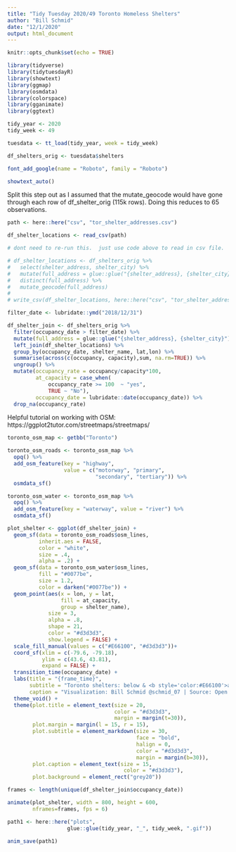 ```yaml
---
title: "Tidy Tuesday 2020/49 Toronto Homeless Shelters"
author: "Bill Schmid"
date: "12/1/2020"
output: html_document
---
```


```r
knitr::opts_chunk$set(echo = TRUE)
```


```r
library(tidyverse)
library(tidytuesdayR)
library(showtext)
library(ggmap)
library(osmdata)
library(colorspace)
library(gganimate)
library(ggtext)
```

```r
tidy_year <- 2020
tidy_week <- 49

tuesdata <- tt_load(tidy_year, week = tidy_week)

df_shelters_orig <- tuesdata$shelters

font_add_google(name = "Roboto", family = "Roboto")

showtext_auto()

```

Split this step out as I assumed that the mutate_geocode would have gone through each row of df_shelter_orig (115k rows).  Doing this reduces to 65 observations.
```r
path <- here::here("csv", "tor_shelter_addresses.csv")

df_shelter_locations <- read_csv(path)

# dont need to re-run this.  just use code above to read in csv file.  Purpose of code is to not have to re-run geocode each time the script is run.

# df_shelter_locations <- df_shelters_orig %>% 
#   select(shelter_address, shelter_city) %>% 
#   mutate(full_address = glue::glue("{shelter_address}, {shelter_city}")) %>% 
#   distinct(full_address) %>% 
#   mutate_geocode(full_address)
# 
# write_csv(df_shelter_locations, here::here("csv", "tor_shelter_addresses.csv"))


```

```r
filter_date <- lubridate::ymd("2018/12/31")

df_shelter_join <- df_shelters_orig %>%
  filter(occupancy_date > filter_date) %>% 
  mutate(full_address = glue::glue("{shelter_address}, {shelter_city}")) %>% 
  left_join(df_shelter_locations) %>% 
  group_by(occupancy_date, shelter_name, lat,lon) %>% 
  summarise(across(c(occupancy, capacity),sum, na.rm=TRUE)) %>% 
  ungroup() %>% 
  mutate(occupancy_rate = occupancy/capacity*100,
         at_capacity = case_when(
             occupancy_rate >= 100  ~ "yes",
             TRUE ~ "No"),
         occupancy_date = lubridate::date(occupancy_date)) %>% 
  drop_na(occupancy_rate)

```

Helpful tutorial on working with OSM: https://ggplot2tutor.com/streetmaps/streetmaps/
```r
toronto_osm_map <- getbb("Toronto")

toronto_osm_roads <- toronto_osm_map %>% 
  opq() %>% 
  add_osm_feature(key = "highway", 
                  value = c("motorway", "primary", 
                            "secondary", "tertiary")) %>%
  osmdata_sf()

toronto_osm_water <- toronto_osm_map %>% 
  opq() %>%
  add_osm_feature(key = "waterway", value = "river") %>%
  osmdata_sf()
```


```r

plot_shelter <- ggplot(df_shelter_join) +
  geom_sf(data = toronto_osm_roads$osm_lines,
          inherit.aes = FALSE,
          color = "white",
          size = .4,
          alpha = .2) +
  geom_sf(data = toronto_osm_water$osm_lines, 
          fill = "#0077be", 
          size = 1.2,
          color = darken("#0077be")) +
  geom_point(aes(x = lon, y = lat,
                 fill = at_capacity,
                 group = shelter_name),
             size = 3,
             alpha = .8,
             shape = 21,
             color = "#d3d3d3",
             show.legend = FALSE) +
  scale_fill_manual(values = c("#E66100", "#d3d3d3"))+
  coord_sf(xlim = c(-79.6, -79.18),
           ylim = c(43.6, 43.81),
           expand = FALSE) +
  transition_time(occupancy_date) +
  labs(title = "{frame_time}",
       subtitle = "Toronto shelters: below & <b style='color:#E66100'>above capacity</b>",
       caption = "Visualization: Bill Schmid @schmid_07 | Source: Open Data Toronto") +
  theme_void() + 
  theme(plot.title = element_text(size = 20,
                                  color = "#d3d3d3",
                                  margin = margin(t=30)),
        plot.margin = margin(l = 15, r = 15),
        plot.subtitle = element_markdown(size = 30,
                                         face = "bold",
                                         halign = 0,
                                         color = "#d3d3d3",
                                         margin = margin(b=30)),
        plot.caption = element_text(size = 15,
                                     color = "#d3d3d3"),
        plot.background = element_rect("grey20"))
```


```r
frames <- length(unique(df_shelter_join$occupancy_date))

animate(plot_shelter, width = 800, height = 600, 
        nframes=frames, fps = 6)

path1 <- here::here("plots", 
                   glue::glue(tidy_year, "_", tidy_week, ".gif"))

anim_save(path1)

```

